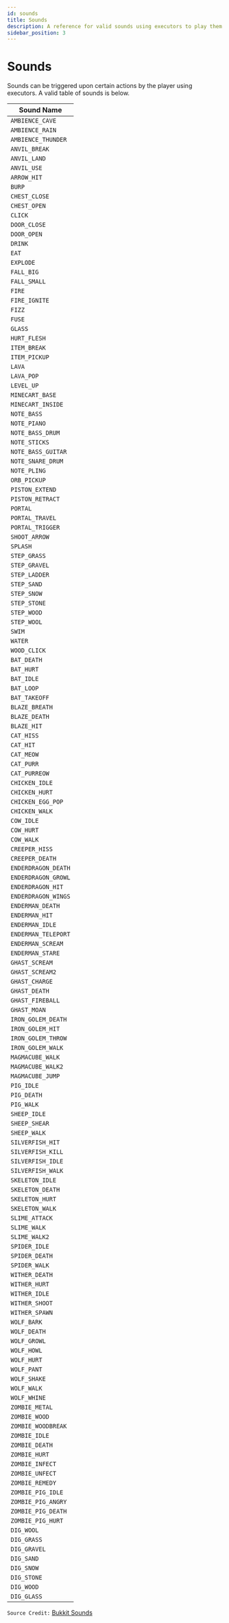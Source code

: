 ```yaml
---
id: sounds
title: Sounds
description: A reference for valid sounds using executors to play them
sidebar_position: 3
---
```


# Sounds

Sounds can be triggered upon certain actions by the player using executors.
A valid table of sounds is below.

| Sound Name |
|-------------|
| `AMBIENCE_CAVE` |
| `AMBIENCE_RAIN` |
| `AMBIENCE_THUNDER` |
| `ANVIL_BREAK` |
| `ANVIL_LAND` |
| `ANVIL_USE` |
| `ARROW_HIT` |
| `BURP` |
| `CHEST_CLOSE` |
| `CHEST_OPEN` |
| `CLICK` |
| `DOOR_CLOSE` |
| `DOOR_OPEN` |
| `DRINK` |
| `EAT` |
| `EXPLODE` |
| `FALL_BIG` |
| `FALL_SMALL` |
| `FIRE` |
| `FIRE_IGNITE` |
| `FIZZ` |
| `FUSE` |
| `GLASS` |
| `HURT_FLESH` |
| `ITEM_BREAK` |
| `ITEM_PICKUP` |
| `LAVA` |
| `LAVA_POP` |
| `LEVEL_UP` |
| `MINECART_BASE` |
| `MINECART_INSIDE` |
| `NOTE_BASS` |
| `NOTE_PIANO` |
| `NOTE_BASS_DRUM` |
| `NOTE_STICKS` |
| `NOTE_BASS_GUITAR` |
| `NOTE_SNARE_DRUM` |
| `NOTE_PLING` |
| `ORB_PICKUP` |
| `PISTON_EXTEND` |
| `PISTON_RETRACT` |
| `PORTAL` |
| `PORTAL_TRAVEL` |
| `PORTAL_TRIGGER` |
| `SHOOT_ARROW` |
| `SPLASH` |
| `STEP_GRASS` |
| `STEP_GRAVEL` |
| `STEP_LADDER` |
| `STEP_SAND` |
| `STEP_SNOW` |
| `STEP_STONE` |
| `STEP_WOOD` |
| `STEP_WOOL` |
| `SWIM` |
| `WATER` |
| `WOOD_CLICK` |
| `BAT_DEATH` |
| `BAT_HURT` |
| `BAT_IDLE` |
| `BAT_LOOP` |
| `BAT_TAKEOFF` |
| `BLAZE_BREATH` |
| `BLAZE_DEATH` |
| `BLAZE_HIT` |
| `CAT_HISS` |
| `CAT_HIT` |
| `CAT_MEOW` |
| `CAT_PURR` |
| `CAT_PURREOW` |
| `CHICKEN_IDLE` |
| `CHICKEN_HURT` |
| `CHICKEN_EGG_POP` |
| `CHICKEN_WALK` |
| `COW_IDLE` |
| `COW_HURT` |
| `COW_WALK` |
| `CREEPER_HISS` |
| `CREEPER_DEATH` |
| `ENDERDRAGON_DEATH` |
| `ENDERDRAGON_GROWL` |
| `ENDERDRAGON_HIT` |
| `ENDERDRAGON_WINGS` |
| `ENDERMAN_DEATH` |
| `ENDERMAN_HIT` |
| `ENDERMAN_IDLE` |
| `ENDERMAN_TELEPORT` |
| `ENDERMAN_SCREAM` |
| `ENDERMAN_STARE` |
| `GHAST_SCREAM` |
| `GHAST_SCREAM2` |
| `GHAST_CHARGE` |
| `GHAST_DEATH` |
| `GHAST_FIREBALL` |
| `GHAST_MOAN` |
| `IRON_GOLEM_DEATH` |
| `IRON_GOLEM_HIT` |
| `IRON_GOLEM_THROW` |
| `IRON_GOLEM_WALK` |
| `MAGMACUBE_WALK` |
| `MAGMACUBE_WALK2` |
| `MAGMACUBE_JUMP` |
| `PIG_IDLE` |
| `PIG_DEATH` |
| `PIG_WALK` |
| `SHEEP_IDLE` |
| `SHEEP_SHEAR` |
| `SHEEP_WALK` |
| `SILVERFISH_HIT` |
| `SILVERFISH_KILL` |
| `SILVERFISH_IDLE` |
| `SILVERFISH_WALK` |
| `SKELETON_IDLE` |
| `SKELETON_DEATH` |
| `SKELETON_HURT` |
| `SKELETON_WALK` |
| `SLIME_ATTACK` |
| `SLIME_WALK` |
| `SLIME_WALK2` |
| `SPIDER_IDLE` |
| `SPIDER_DEATH` |
| `SPIDER_WALK` |
| `WITHER_DEATH` |
| `WITHER_HURT` |
| `WITHER_IDLE` |
| `WITHER_SHOOT` |
| `WITHER_SPAWN` |
| `WOLF_BARK` |
| `WOLF_DEATH` |
| `WOLF_GROWL` |
| `WOLF_HOWL` |
| `WOLF_HURT` |
| `WOLF_PANT` |
| `WOLF_SHAKE` |
| `WOLF_WALK` |
| `WOLF_WHINE` |
| `ZOMBIE_METAL` |
| `ZOMBIE_WOOD` |
| `ZOMBIE_WOODBREAK` |
| `ZOMBIE_IDLE` |
| `ZOMBIE_DEATH` |
| `ZOMBIE_HURT` |
| `ZOMBIE_INFECT` |
| `ZOMBIE_UNFECT` |
| `ZOMBIE_REMEDY` |
| `ZOMBIE_PIG_IDLE` |
| `ZOMBIE_PIG_ANGRY` |
| `ZOMBIE_PIG_DEATH` |
| `ZOMBIE_PIG_HURT` |
| `DIG_WOOL` |
| `DIG_GRASS` |
| `DIG_GRAVEL` |
| `DIG_SAND` |
| `DIG_SNOW` |
| `DIG_STONE` |
| `DIG_WOOD` |
| `DIG_GLASS` |

`Source Credit:` [Bukkit Sounds](https://helpch.at/docs/1.8.8/index.html?org/bukkit/Sound.html)
